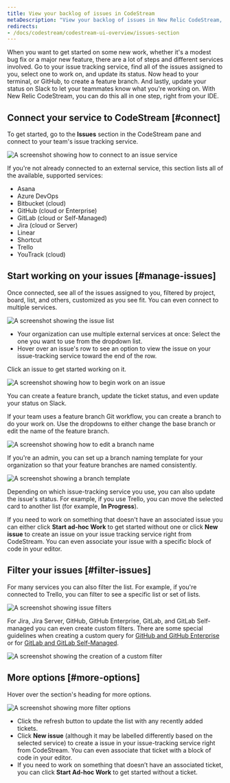 ```yaml
---
title: View your backlog of issues in CodeStream
metaDescription: "View your backlog of issues in New Relic CodeStream, and simplify the process of starting work."
redirects:
- /docs/codestream/codestream-ui-overview/issues-section
---
```










When you want to get started on some new work, whether it's a modest bug fix or a major new feature, there are a lot of steps and different services involved. Go to your issue tracking service, find all of the issues assigned to you, select one to work on, and update its status. Now head to your terminal, or GitHub, to create a feature branch. And lastly, update your status on Slack to let your teammates know what you're working on. With New Relic CodeStream, you can do this all in one step, right from your IDE.

## Connect your service to CodeStream [#connect]

To get started, go to the **Issues** section in the CodeStream pane and connect to your team's issue tracking service.

<img
  title="issue service"
  alt="A screenshot showing how to connect to an issue service"
  src={codestreamIssueProviderConnection}
/>

If you're not already connected to an external service, this section lists all of the available, supported services:

* Asana
* Azure DevOps
* Bitbucket (cloud)
* GitHub (cloud or Enterprise)
* GitLab (cloud or Self-Managed)
* Jira (cloud or Server)
* Linear
* Shortcut
* Trello
* YouTrack (cloud)

## Start working on your issues [#manage-issues]

Once connected, see all of the issues assigned to you, filtered by project, board, list, and others, customized as you see fit. You can even connect to multiple services.

<img
  title="issue list"
  alt="A screenshot showing the issue list"
  src={codestreamIssuesSectionBacklog}
/>

* Your organization can use multiple external services at once: Select the one you want to use from the dropdown list.
* Hover over an issue's row to see an option to view the issue on your issue-tracking service toward the end of the row.

Click an issue to get started working on it.

<img
  title="start work"
  alt="A screenshot showing how to begin work on an issue"
  src={codestreamCreateBranchStartWork}
/>

You can create a feature branch, update the ticket status, and even update your status on Slack.

If your team uses a feature branch Git workflow, you can create a branch to do your work on. Use the dropdowns to either change the base branch or edit the name of the feature branch.

<img
  title="branch options"
  alt="A screenshot showing how to edit a branch name"
  src={codestreamCreateBranchOptions}
/>

If you're an admin, you can set up a branch naming template for your organization so that your feature branches are named consistently.

<img
  title="branch template"
  alt="A screenshot showing a branch template"
  src={codestreamCreateBranchTemplate}
/>

Depending on which issue-tracking service you use, you can also update the issue's status. For example, if you use Trello, you can move the selected card to another list (for example, **In Progress**).

If you need to work on something that doesn't have an associated issue you can either click **Start ad-hoc Work** to get started without one or click **New issue** to create an issue on your issue tracking service right from CodeStream. You can even associate your issue with a specific block of code in your editor.

## Filter your issues [#filter-issues]

For many services you can also filter the list. For example, if you're connected to Trello, you can filter to see a specific list or set of lists.

<img
  alt="A screenshot showing issue filters"
  src={codestreamIssuesFilterExample}
/>

For Jira, Jira Server, GitHub, GitHub Enterprise, GitLab, and GitLab Self-managed you can even create custom filters. There are some special guidelines when creating a custom query for [GitHub and GitHub Enterprise](/docs/codestream/codestream-ui-overview/pull-requests-section/#github) or for [GitLab and GitLab Self-Managed](/docs/codestream/codestream-ui-overview/pull-requests-section/#gitlab).

<img
  title="custom-filter"
  alt="A screenshot showing the creation of a custom filter"
  src={codestreamCreateCustomIssueFilter}
/>

## More options [#more-options]

Hover over the section's heading for more options.

<img
  title="more-options"
  alt="A screenshot showing more filter options"
  src={codestreamIssuesSectionHeaderButtons}
/>

* Click the refresh button to update the list with any recently added tickets.
* Click **New issue** (although it may be labelled differently based on the selected service) to create a issue in your issue-tracking service right from CodeStream. You can even associate that ticket with a block of code in your editor.
* If you need to work on something that doesn’t have an associated ticket, you can click **Start Ad-hoc Work** to get started without a ticket.
